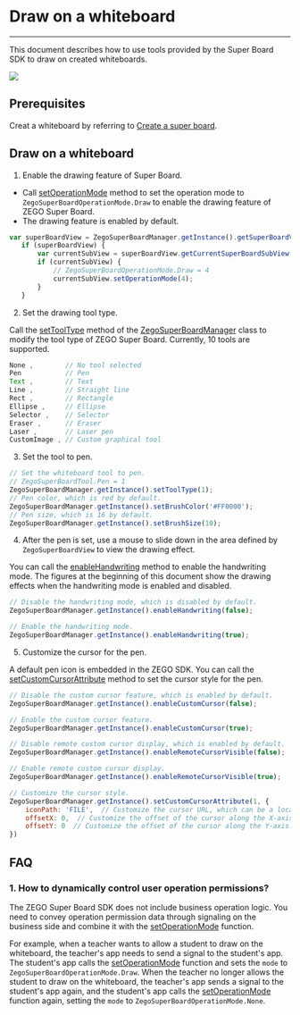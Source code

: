 # Draw on a whiteboard

- - -

 This document describes how to use tools provided by the Super Board SDK to draw on created whiteboards.

<Frame width="512" height="auto" caption=""><img src="https://storage.zego.im/sdk-doc/Pics/WhiteboardView/postman/superboard_scatch.gif" /></Frame>

## Prerequisites

 Creat a whiteboard by referring to [Create a super board](../Quick%20start/Create%20white%20board.mdx).



## Draw on a whiteboard

1. Enable the drawing feature of Super Board.

 - Call [setOperationMode](@setOperationMode) method to set the operation mode to `ZegoSuperBoardOperationMode.Draw` to enable the drawing feature of ZEGO Super Board.
 - The drawing feature is enabled by default.

 ```javascript
 var superBoardView = ZegoSuperBoardManager.getInstance().getSuperBoardView();
    if (superBoardView) {
        var currentSubView = superBoardView.getCurrentSuperBoardSubView();
        if (currentSubView) {
            // ZegoSuperBoardOperationMode.Draw = 4
            currentSubView.setOperationMode(4);
        }
    }
 ```
2. Set the drawing tool type.   

Call the [setToolType](@setToolType) method of the [ZegoSuperBoardManager](@-ZegoSuperBoardManager) class to modify the tool type of ZEGO Super Board. Currently, 10 tools are supported.

```javascript
None ,        // No tool selected
Pen           // Pen
Text ,        // Text
Line ,        // Straight line
Rect ,        // Rectangle
Ellipse ,     // Ellipse
Selector ,    // Selector
Eraser ,      // Eraser
Laser ,       // Laser pen
CustomImage , // Custom graphical tool
```

3. Set the tool to pen.

```javascript
// Set the whiteboard tool to pen.
// ZegoSuperBoardTool.Pen = 1
ZegoSuperBoardManager.getInstance().setToolType(1);
// Pen color, which is red by default.
ZegoSuperBoardManager.getInstance().setBrushColor('#FF0000');
// Pen size, which is 16 by default.
ZegoSuperBoardManager.getInstance().setBrushSize(10);
```

4. After the pen is set, use a mouse to slide down in the area defined by `ZegoSuperBoardView` to view the drawing effect.

<Note title="Note">

You can call the [enableHandwriting](@enableHandwriting) method to enable the handwriting mode. The figures at the beginning of this document show the drawing effects when the handwriting mode is enabled and disabled.

</Note>

```javascript
// Disable the handwriting mode, which is disabled by default.
ZegoSuperBoardManager.getInstance().enableHandwriting(false);

// Enable the handwriting mode.
ZegoSuperBoardManager.getInstance().enableHandwriting(true);
```

5. Customize the cursor for the pen.

A default pen icon is embedded in the ZEGO SDK. You can call the [setCustomCursorAttribute](@setCustomCursorAttribute) method to set the cursor style for the pen.


```javascript
// Disable the custom cursor feature, which is enabled by default. 
ZegoSuperBoardManager.getInstance().enableCustomCursor(false);

// Enable the custom cursor feature. 
ZegoSuperBoardManager.getInstance().enableCustomCursor(true);

// Disable remote custom cursor display, which is enabled by default. 
ZegoSuperBoardManager.getInstance().enableRemoteCursorVisible(false);

// Enable remote custom cursor display. 
ZegoSuperBoardManager.getInstance().enableRemoteCursorVisible(true);

// Customize the cursor style.
ZegoSuperBoardManager.getInstance().setCustomCursorAttribute(1, {
    iconPath: 'FILE',  // Customize the cursor URL, which can be a local or remote URL.
    offsetX: 0,  // Customize the offset of the cursor along the X-axis.
    offsetY: 0  // Customize the offset of the cursor along the Y-axis.
})
```

## FAQ

### 1. How to dynamically control user operation permissions?

The ZEGO Super Board SDK does not include business operation logic. You need to convey operation permission data through signaling on the business side and combine it with the [setOperationMode](@setOperationMode) function.

For example, when a teacher wants to allow a student to draw on the whiteboard, the teacher's app needs to send a signal to the student's app. The student's app calls the [setOperationMode](@setOperationMode) function and sets the `mode` to `ZegoSuperBoardOperationMode.Draw`. When the teacher no longer allows the student to draw on the whiteboard, the teacher's app sends a signal to the student's app again, and the student's app calls the [setOperationMode](@setOperationMode) function again, setting the `mode` to `ZegoSuperBoardOperationMode.None`.
